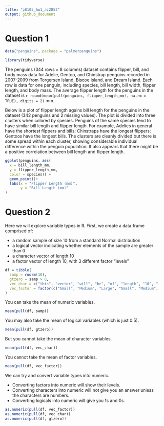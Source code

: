 ```yaml
---
title: "p8105_hw1_az2852"
output: github_document
---
```

# Question 1
```r
data("penguins", package = "palmerpenguins")
```

```r
library(tidyverse)
```

The penguins (344 rows × 8 columns) dataset contains flipper, bill, and body mass data for Adelie, Gentoo, and Chinstrap penguins recorded in 2007-2009 from Torgersen Island, Biscoe Island, and Dream Island. Each row is data for one penguin, including species, bill length, bill width, flipper length, and body mass. The average flipper length for the penguins in the dataset is `r round(mean(pull(penguins, flipper_length_mm), na.rm = TRUE), digits = 2)` mm.

Below is a plot of flipper length agains bill length for the penguins in the dataset (342 penguins and 2 missing values). The plot is divided into three clusters when colored by species. Penguins of the same species tend to have similar bill length and flipper length. For example, Adelies in general have the shortest flippers and bills; Chinstraps have the longest flippers; Gentoos have the longest bills. The clusters are cleanly divided but there is some spread within each cluster, showing considerable individual difference within the penguin population. It also appears that there might be a positive correlation between bill length and flipper length.
```r
ggplot(penguins, aes(
  x = bill_length_mm,
  y = flipper_length_mm, 
  color = species)) + 
  geom_point()+
  labs(x = "Flipper Length (mm)", 
       y = "Bill Length (mm)" 
)
```

# Question 2
Here we will explore variable types in R.
First, we create a data frame comprised of:

* a random sample of size 10 from a standard Normal distribution
* a logical vector indicating whether elements of the sample are greater than 0
* a character vector of length 10
* a factor vector of length 10, with 3 different factor “levels”
```r
df = tibble(
  samp = rnorm(10),
  gtzero = samp > 0,
  vec_char = c("this", "vector", "will", "be", "of", "length", "10", "isn't", "it", "?"),
  vec_factor = factor(c("Small", "Medium", "Large", "Small", "Medium", "Large", "Small", "Medium", "Large", "Medium")),
)

```
You can take the mean of numeric variables.
```r
mean(pull(df, samp))
```

You may also take the mean of logical variables (which is just 0.5).
```r
mean(pull(df, gtzero))
```
But you cannot take the mean of character variables.
```r
mean(pull(df, vec_char))
```
You cannot take the mean of factor variables.
```r
mean(pull(df, vec_factor))
```
We can try and convert variable types into numeric.

* Converting factors into numeric will show their levels.
* Converting characters into numeric will not give you an answer unless the characters are numbers.
* Converting logicals into numeric will give you 1s and 0s.
```r
as.numeric(pull(df, vec_factor))
as.numeric(pull(df, vec_char))
as.numeric(pull(df, gtzero))
```

